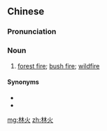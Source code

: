==Chinese==
{{zh-forms}}

===Pronunciation===
{{zh-pron
|m=línhuǒ
|c=lam4 fo2
|cat=n
}}

===Noun===
{{zh-noun}}

# [[forest fire]]; [[bush fire]]; [[wildfire]]

====Synonyms====
* {{zh-l|森林大火}}
* {{zh-l|森林火災}}

[[mg:林火]]
[[zh:林火]]